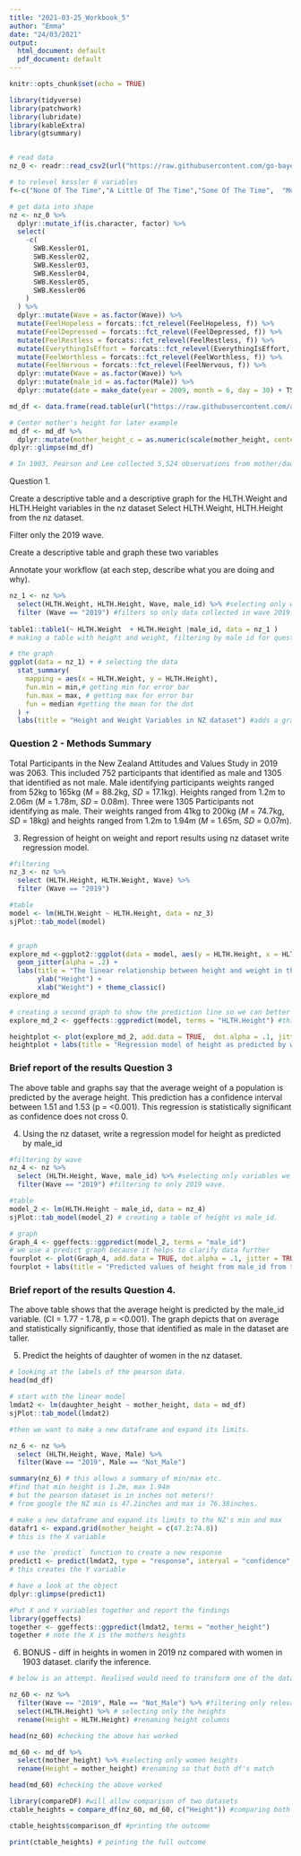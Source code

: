 ---
title: "2021-03-25_Workbook_5"
author: "Emma"
date: "24/03/2021"
output:
  html_document: default
  pdf_document: default
---

```{r setup, include=FALSE}
knitr::opts_chunk$set(echo = TRUE)
```

```{r, Libraries, include=FALSE}
library(tidyverse)
library(patchwork)
library(lubridate)
library(kableExtra)
library(gtsummary)


# read data
nz_0 <- readr::read_csv2(url("https://raw.githubusercontent.com/go-bayes/psych-447/main/data/nz/nz.csv"))

# to relevel kessler 6 variables
f<-c("None Of The Time","A Little Of The Time","Some Of The Time",  "Most Of The Time", "All Of The Time")

# get data into shape
nz <- nz_0 %>%
  dplyr::mutate_if(is.character, factor) %>%
  select(
    -c(
      SWB.Kessler01,
      SWB.Kessler02,
      SWB.Kessler03,
      SWB.Kessler04,
      SWB.Kessler05,
      SWB.Kessler06
    )
  ) %>%
  dplyr::mutate(Wave = as.factor(Wave)) %>%
  mutate(FeelHopeless = forcats::fct_relevel(FeelHopeless, f)) %>%
  mutate(FeelDepressed = forcats::fct_relevel(FeelDepressed, f)) %>%
  mutate(FeelRestless = forcats::fct_relevel(FeelRestless, f)) %>%
  mutate(EverythingIsEffort = forcats::fct_relevel(EverythingIsEffort, f)) %>%
  mutate(FeelWorthless = forcats::fct_relevel(FeelWorthless, f)) %>%
  mutate(FeelNervous = forcats::fct_relevel(FeelNervous, f)) %>%
  dplyr::mutate(Wave = as.factor(Wave)) %>%
  dplyr::mutate(male_id = as.factor(Male)) %>%
  dplyr::mutate(date = make_date(year = 2009, month = 6, day = 30) + TSCORE)

md_df <- data.frame(read.table(url("https://raw.githubusercontent.com/avehtari/ROS-Examples/master/PearsonLee/data/MotherDaughterHeights.txt"), header=TRUE))

# Center mother's height for later example
md_df <- md_df %>%
  dplyr::mutate(mother_height_c = as.numeric(scale(mother_height, center = TRUE, scale = FALSE)))
dplyr::glimpse(md_df)

# In 1903, Pearson and Lee collected 5,524 observations from mother/daughter height pairs. See lecture 5 for details
```

Question 1. 

Create a descriptive table and a descriptive graph for the HLTH.Weight and HLTH.Height variables in the nz dataset
Select HLTH.Weight, HLTH.Height from the nz dataset.

Filter only the 2019 wave.

Create a descriptive table and graph these two variables

Annotate your workflow (at each step, describe what you are doing and why).

```{r, Question One, warning=FALSE}

nz_1 <- nz %>% 
  select(HLTH.Weight, HLTH.Height, Wave, male_id) %>% #selecting only what I want table to include. 
  filter (Wave == "2019") #filters so only data collected in wave 2019 present 
  
table1::table1(~ HLTH.Weight  + HLTH.Height |male_id, data = nz_1 )
# making a table with height and weight, filtering by male id for question 2. 

# the graph 
ggplot(data = nz_1) + # selecting the data 
  stat_summary(
    mapping = aes(x = HLTH.Weight, y = HLTH.Height),
    fun.min = min,# getting min for error bar
    fun.max = max, # getting max for error bar 
    fun = median #getting the mean for the dot
  ) + 
  labs(title = "Height and Weight Variables in NZ dataset") #adds a graph title


```

### Question 2 - Methods Summary 
Total Participants in the New Zealand Attitudes and Values Study in 2019 was 2063. This included 752 participants that identified as male and 1305 that identified as not male. Male identifying participants weights ranged from 52kg to 165kg (*M* = 88.2kg, *SD* = 17.1kg). Heights ranged from 1.2m to 2.06m (*M* = 1.78m, *SD* = 0.08m). Three were 1305 Participants not identifying as male. Their weights ranged from 41kg to 200kg (*M* = 74.7kg, *SD* = 18kg) and heights ranged from 1.2m to 1.94m (*M* = 1.65m, *SD* = 0.07m). 


3. Regression of height on weight and report results 
using nz dataset write regression model. 

```{r Question Three}

#filtering
nz_3 <- nz %>%
  select (HLTH.Height, HLTH.Weight, Wave) %>%
  filter (Wave == "2019") 

#table
model <- lm(HLTH.Weight ~ HLTH.Height, data = nz_3)
sjPlot::tab_model(model)


# graph
explore_md <-ggplot2::ggplot(data = model, aes(y = HLTH.Height, x = HLTH.Weight)) + 
  geom_jitter(alpha = .2) + 
  labs(title = "The linear relationship between height and weight in the NZ dataset") +
       ylab("Height") +
       xlab("Weight") + theme_classic()
explore_md

# creating a second graph to show the prediction line so we can better clarify the results 
explore_md_2 <- ggeffects::ggpredict(model, terms = "HLTH.Height") #this allows the prediction line 

heightplot <- plot(explore_md_2, add.data = TRUE,  dot.alpha = .1, jitter = TRUE) +   theme_classic() #creating graph 
heightplot + labs(title = "Regression model of height as predicted by weight in the NZ dataset") #adding title to it. 

```

### Brief report of the results Question 3
The above table and graphs say that the average weight of a population is predicted by the average height. This prediction has a confidence interval between 1.51 and 1.53 (p = <0.001). This regression is statistically significant as confidence does not cross 0.  

4. Using the nz dataset, write a regression model for height as predicted by male_id

```{r Question 4}

#filtering by wave
nz_4 <- nz %>%
  select (HLTH.Height, Wave, male_id) %>% #selecting only variables we are interested in. 
  filter(Wave == "2019") #filtering to only 2019 wave. 

#table
model_2 <- lm(HLTH.Height ~ male_id, data = nz_4)
sjPlot::tab_model(model_2) # creating a table of height vs male_id. 

# graph
Graph_4 <- ggeffects::ggpredict(model_2, terms = "male_id")
# we use a predict graph because it helps to clarify data further 
fourplot <- plot(Graph_4, add.data = TRUE, dot.alpha = .1, jitter = TRUE) +   theme_classic()
fourplot + labs(title = "Predicted values of height from male_id from the NZ dataset")

```

### Brief report of the results Question 4. 

The above table shows that the average height is predicted by the male_id variable. (CI = 1.77 - 1.78, p = <0.001). The graph depicts that on average and statistically significantly, those that identified as male in the dataset are taller. 

5. Predict the heights of daughter of women in the nz dataset. 

```{r Question 5 take 2}

# looking at the labels of the pearson data. 
head(md_df)

# start with the linear model 
lmdat2 <- lm(daughter_height ~ mother_height, data = md_df)
sjPlot::tab_model(lmdat2)

#then we want to make a new dataframe and expand its limits.

nz_6 <- nz %>%
  select (HLTH.Height, Wave, Male) %>%
  filter(Wave == "2019", Male == "Not_Male")

summary(nz_6) # this allows a summary of min/max etc.  
#find that min height is 1.2m, max 1.94m 
# but the pearson dataset is in inches not meters!! 
# from google the NZ min is 47.2inches and max is 76.38inches. 

# make a new dataframe and expand its limits to the NZ's min and max
datafr1 <- expand.grid(mother_height = c(47.2:74.8))
# this is the X variable 

# use the `predict` function to create a new response 
predict1 <- predict(lmdat2, type = "response", interval = "confidence", newdata = datafr1)
# this creates the Y variable 

# have a look at the object
dplyr::glimpse(predict1)

#Put X and Y variables together and report the findings 
library(ggeffects)
together <- ggeffects::ggpredict(lmdat2, terms = "mother_height")
together # note the X is the mothers heights 

```

6. BONUS - diff in heights in women in 2019 nz compared with women in 1903 dataset. 
clarify the inference. 

```{r Question 6}

# below is an attempt. Realised would need to transform one of the datasets to make them both the same measurement (ie ones in inches, ones in metres). 

nz_60 <- nz %>%
  filter(Wave == "2019", Male == "Not_Male") %>% #filtering only relevant columns
  select(HLTH.Height) %>% # selecting only the heights
  rename(Height = HLTH.Height) #renaming height columns

head(nz_60) #checking the above has worked

md_60 <- md_df %>%
  select(mother_height) %>% #selecting only women heights
  rename(Height = mother_height) #renaming so that both df's match 

head(md_60) #checking the above worked

library(compareDF) #will allow comparison of two datasets
ctable_heights = compare_df(nz_60, md_60, c("Height")) #comparing both new df's with newly created columns "Height"

ctable_heights$comparison_df #printing the outcome 

print(ctable_heights) # peinting the full outcome 

```

 


